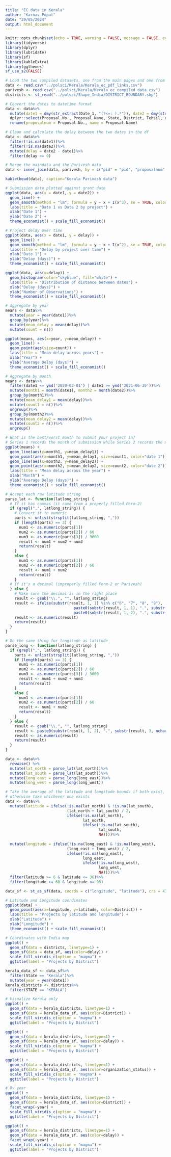 ```yaml
---
title: "EC data in Kerala"
author: "Karnav Popat"
date: "29/05/2024"
output: html_document
---
```


```r
knitr::opts_chunk$set(echo = TRUE, warning = FALSE, message = FALSE, eval = TRUE)
library(tidyverse)
library(dplyr)
library(lubridate)
library(sf)
library(kableExtra)
library(ggthemes)
sf_use_s2(FALSE)
```

```r
# Load the two compiled datasets, one from the main pages and one from Parivesh/docs
data <- read.csv("../polsci/Kerala/Kerala_ec_pdf_links.csv")
parivesh <- read.csv("../polsci/Kerala/Kerala_ec_compiled_data.csv")
districts <- st_read("../polsci/Shape_India/DISTRICT_BOUNDARY.shp")
```

```r
# Convert the dates to datetime format
data <- data%>%
  mutate(date1 = dmy(str_extract(Date_1, "(?<=: ).*")), date2 = dmy(str_extract(Date_2, "(?<=: ).*")))%>%
  dplyr::select(Proposal.No., Proposal.Name, State, District, Tehsil, date1, date2, Category, Company, Status, pid)%>%
  rename(proposalnum = Proposal.No., name = Proposal.Name)

# Clean and calculate the delay between the two dates in the df
data <- data%>%
  filter(!is.na(date1))%>%
  filter(!is.na(date2))%>%
  mutate(delay = date2 - date1)%>%
  filter(delay >= 0)

# Merge the maindata and the Parivesh data
data <- inner_join(data, parivesh, by = c("pid" = "pid", "proposalnum" = "proposal_num"))
```

```r
kable(head(data), caption="Kerala Parivesh data")
```

``` r
# Submission date plotted against grant date
ggplot(data, aes(x = date1, y = date2)) +
  geom_line() +
  geom_smooth(method = "lm", formula = y ~ x + I(x^3), se = TRUE, color = "skyblue") + 
  labs(title = "Date 1 vs Date 2 by project") +
  xlab("Date 1") +
  ylab("Date 2") +
  theme_economist() + scale_fill_economist()
```

``` r
# Project delay over time
ggplot(data, aes(x = date1, y = delay)) +
  geom_line() +
  geom_smooth(method = "lm", formula = y ~ x + I(x^2), se = TRUE, color = "skyblue") + 
  labs(title = "Delay by project over time") +
  xlab("Date 1") +
  ylab("Delay (days)") +
  theme_economist() + scale_fill_economist()
```

``` r
ggplot(data, aes(x=delay)) +
  geom_histogram(color="skyblue", fill="white") +
  labs(title = "Distribution of distance between dates") +
  xlab("Delay (days)") +
  ylab("Number of Observations") +
  theme_economist() + scale_fill_economist()
```

``` r
# Aggregate by year
means <- data%>%
  mutate(year = year(date1))%>%
  group_by(year)%>%
  mutate(mean_delay = mean(delay))%>%
  mutate(count = n())

ggplot(means, aes(x=year, y=mean_delay)) +
  geom_line() +
  geom_point(aes(size=count)) +
  labs(title = "Mean delay across years") +
  xlab("Year") +
  ylab("Average Delay (days)") +
  theme_economist() + scale_fill_economist()
```

``` r
# Aggregate by month
means <- data%>%
  filter(date1 <= ymd('2020-03-01') | date1 >= ymd('2021-06-30'))%>%
  mutate(month1 = month(date1), month2 = month(date2))%>%
  group_by(month1)%>%
  mutate(mean_delay1 = mean(delay))%>%
  mutate(count1 = n())%>%
  ungroup()%>%
  group_by(month2)%>%
  mutate(mean_delay2 = mean(delay))%>%
  mutate(count2 = n())%>%
  ungroup()

# What is the best/worst month to submit your project in?
# Series 1 records the month of submission while Series 2 records the month of grant
ggplot(means) +
  geom_line(aes(x=month1, y=mean_delay1)) +
  geom_point(aes(x=month1, y=mean_delay1, size=count1, color="date 1")) +
  geom_line(aes(x=month2, y=mean_delay2)) +
  geom_point(aes(x=month2, y=mean_delay2, size=count2, color="date 2")) +
  labs(title = "Mean delay across the year") +
  xlab("Month") +
  ylab("Average Delay (days)") +
  theme_economist() + scale_fill_economist()
```

```r
# Accept each raw latitude string
parse_lat <- function(latlong_string) {
  # If it has commas (it came from a properly filled Form-2)
  if (grepl(",", latlong_string)) {
    # Convert it to numeric
    parts <- unlist(strsplit(latlong_string, ","))
    if (length(parts) == 3) {
      num1 <- as.numeric(parts[1])
      num2 <- as.numeric(parts[2]) / 60
      num3 <- as.numeric(parts[3]) / 3600
      result <- num1 + num2 + num3
      return(result)
    } 
    else {
      num1 <- as.numeric(parts[1])
      num2 <- as.numeric(parts[2]) / 60
      result <- num1 + num2
      return(result)
    }
  # If it's a decimal (improperly filled Form-2 or Parivesh)
  } else {
    # Make sure the decimal is in the right place
    result <- gsub("\\.", "", latlong_string)
    result <- ifelse(substr(result, 1, 1) %in% c("6", "7", "8", "9"),
                              paste0(substr(result, 1, 1), ".", substr(result, 2, nchar(result))),
                              paste0(substr(result, 1, 2), ".", substr(result, 3, nchar(result))))
    result <- as.numeric(result)
    return(result)
  }
}

# Do the same thing for longitude as latitude
parse_long <- function(latlong_string) {
  if (grepl(",", latlong_string)) {
    parts <- unlist(strsplit(latlong_string, ","))
    if (length(parts) == 3) {
      num1 <- as.numeric(parts[1])
      num2 <- as.numeric(parts[2]) / 60
      num3 <- as.numeric(parts[3]) / 3600
      result <- num1 + num2 + num3
      return(result)
    } 
    else {
      num1 <- as.numeric(parts[1])
      num2 <- as.numeric(parts[2]) / 60
      result <- num1 + num2
      return(result)
    }
  } else {
    result <- gsub("\\.", "", latlong_string)
    result <- paste0(substr(result, 1, 2), ".", substr(result, 3, nchar(result)))
    result <- as.numeric(result)
    return(result)
  }
}
```

```r
data <- data%>%
  rowwise() %>%
  mutate(lat_north = parse_lat(lat_north))%>%
  mutate(lat_south = parse_lat(lat_south))%>%
  mutate(long_east = parse_long(long_east))%>%
  mutate(long_west = parse_long(long_west))
```

```r
# Take the average of the latitude and longitude bounds if both exist, 
# otherwise take whichever one exists
data <- data%>%
  mutate(latitude = ifelse(!is.na(lat_north) & !is.na(lat_south), 
                           (lat_north + lat_south) / 2, 
                           ifelse(!is.na(lat_north), 
                                  lat_north, 
                                  ifelse(!is.na(lat_south),
                                         lat_south, 
                                         NA))))%>%
  
  mutate(longitude = ifelse(!is.na(long_east) & !is.na(long_west), 
                           (long_east + long_west) / 2, 
                           ifelse(!is.na(long_east), 
                                  long_east, 
                                  ifelse(!is.na(long_west),
                                         long_west, 
                                         NA))))%>%
  filter(latitude >= 6 & latitude <= 36)%>%
  filter(longitude >= 68 & longitude <= 98)

data_sf <- st_as_sf(data, coords = c("longitude", "latitude"), crs = 4326)

```

```r
# Latitude and Longitude coordinates
ggplot(data) +
  geom_point(aes(x=longitude, y=latitude, color=District)) +
  labs(title = "Projects by latitude and longitude") +
  xlab("Latitude") +
  ylab("Longitude") +
  theme_economist() + scale_fill_economist()

# Coordinates with India map
ggplot() +
  geom_sf(data = districts, linetype=1) +
  geom_sf(data = data_sf, aes(color=delay)) +
  scale_fill_viridis_c(option = "magma") +
  ggtitle(label = "Projects by District")

kerala_data_sf <- data_sf%>%
  filter(State == "Kerala")%>%
  mutate(year = year(date1))
kerala_districts <- districts%>%
  filter(STATE == "KERALA")

# Visualize Kerala only
ggplot() +
  geom_sf(data = kerala_districts, linetype=1) +
  geom_sf(data = kerala_data_sf, aes(color=District)) +
  scale_fill_viridis_c(option = "magma") +
  ggtitle(label = "Projects by District")

ggplot() +
  geom_sf(data = kerala_districts, linetype=1) +
  geom_sf(data = kerala_data_sf, aes(color=delay)) +
  scale_fill_viridis_c(option = "magma") +
  ggtitle(label = "Projects by District")

ggplot() +
  geom_sf(data = kerala_districts, linetype=1) +
  geom_sf(data = kerala_data_sf, aes(color=organization_status)) +
  scale_fill_viridis_c(option = "magma") +
  ggtitle(label = "Projects by District")

# By year
ggplot() +
  geom_sf(data = kerala_districts, linetype=1) +
  geom_sf(data = kerala_data_sf, aes(color=District)) +
  facet_wrap(~year) +
  scale_fill_viridis_c(option = "magma") +
  ggtitle(label = "Projects by District")

ggplot() +
  geom_sf(data = kerala_districts, linetype=1) +
  geom_sf(data = kerala_data_sf, aes(color=delay)) +
  facet_wrap(~year) +
  scale_fill_viridis_c(option = "magma") +
  ggtitle(label = "Projects by District")
```
